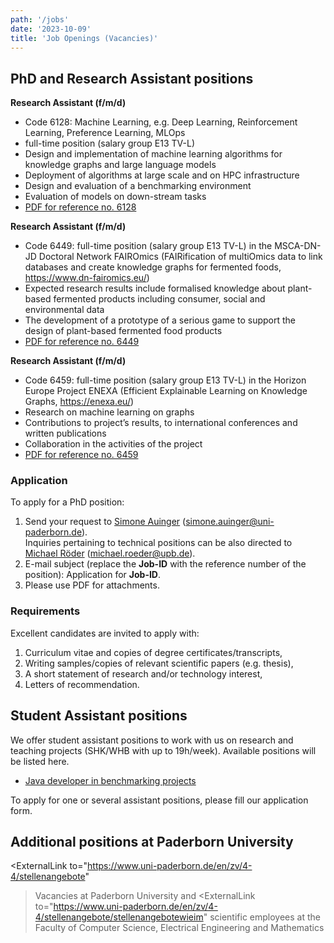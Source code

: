 ```yaml
---
path: '/jobs'
date: '2023-10-09'
title: 'Job Openings (Vacancies)'
---
```


## PhD and Research Assistant positions

**Research Assistant (f/m/d)**
  -  Code 6128: Machine Learning, e.g. Deep Learning, Reinforcement Learning, Preference Learning, MLOps 
  -  full-time position (salary group E13 TV-L)
  -  Design and implementation of machine learning algorithms for knowledge graphs and large language models
  -  Deployment of algorithms at large scale and on HPC infrastructure
  -  Design and evaluation of a benchmarking environment
  -  Evaluation of models on down-stream tasks
  -  [PDF for reference no. 6128](https://www.uni-paderborn.de/fileadmin/zv/4-4/stellenangebote/Kennziffer6127_-_nur_Englisch.pdf)

**Research Assistant (f/m/d)**
  -  Code 6449: full-time position (salary group E13 TV-L) in the MSCA-DN-JD Doctoral Network FAIROmics (FAIRification of multiOmics data to link databases and create knowledge graphs for fermented foods, https://www.dn-fairomics.eu/)
  -  Expected research results include formalised knowledge about plant-based fermented products including consumer, social and environmental data
  -  The development of a prototype of a serious game to support the design of plant-based fermented food products
  -  [PDF for reference no. 6449](https://www.uni-paderborn.de/fileadmin/zv/4-4/stellenangebote/Kennziffer6449_-_Englisch.pdf)

**Research Assistant (f/m/d)**
  -  Code 6459: full-time position (salary group E13 TV-L) in the Horizon Europe Project ENEXA (Efficient Explainable Learning on Knowledge Graphs, https://enexa.eu/)
  -  Research on machine learning on graphs
  -  Contributions to project’s results, to international conferences and written publications
  -  Collaboration in the activities of the project
  -  [PDF for reference no. 6459](https://www.uni-paderborn.de/fileadmin/zv/4-4/stellenangebote/Kennziffer6459_-_Englisch.pdf)

### Application

To apply for a PhD position:

1. Send your request to [Simone Auinger](/SimoneAuinger) (<a href="mailto:simone.auinger@uni-paderborn.de">simone.auinger@uni-paderborn.de</a>).  
   Inquiries pertaining to technical positions can be also directed to [Michael Röder](/MichaelRoeder) (<a href="mailto:michael.roeder@upb.de">michael.roeder@upb.de</a>).
2. E-mail subject (replace the __Job-ID__ with the reference number of the position): Application for __Job-ID__.
3. Please use PDF for attachments.


### Requirements

Excellent candidates are invited to apply with:

1. Curriculum vitae and copies of degree certificates/transcripts,
2. Writing samples/copies of relevant scientific papers (e.g. thesis),
3. A short statement of research and/or technology interest,
4. Letters of recommendation.


## Student Assistant positions

We offer student assistant positions to work with us on research and teaching projects (SHK/WHB with up to 19h/week). Available positions will be listed here.

* [Java developer in benchmarking projects](/jobs/StudentAssistant-Java-Benchmarking)

To apply for one or several assistant positions, please fill our <ExternalLink to="https://umfragen.uni-paderborn.de/index.php/143257">application form</ExternalLink>.

## Additional positions at Paderborn University

<ExternalLink
     to="https://www.uni-paderborn.de/en/zv/4-4/stellenangebote"
   >Vacancies at Paderborn University</ExternalLink> and <ExternalLink
     to="https://www.uni-paderborn.de/en/zv/4-4/stellenangebote/stellenangebotewieim"
   >scientific employees at the Faculty of Computer Science, Electrical Engineering and Mathematics</ExternalLink>
